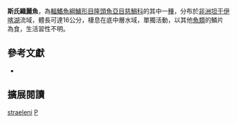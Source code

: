 {{Speciesbox
| name = 斯氏織麗魚
| status = LC
| status_system = IUCN3.1
| image = 
| image_width = 260px
| image_caption = 
| genus = Plecodus
| species = straeleni
| authority = [[Poll|Poll]], 1948
| synonyms = *''Perissodus straeleni''<br /><small>Poll, 1948</small>
}}
'''斯氏織麗魚'''，為[[輻鰭魚綱|輻鰭魚綱]][[鱸形目|鱸形目]][[隆頭魚亞目|隆頭魚亞目]][[慈鯛科|慈鯛科]]的其中一[[種|種]]，分布於[[非洲|非洲]][[坦干伊喀湖|坦干伊喀湖]]流域，體長可達16公分，棲息在底中層水域，單獨活動，以其他[[魚類|魚類]]的鱗片為食，生活習性不明。

== 參考文獻 ==
*{{FishBase_species|genus=Plecodus|species=straeleni|year=2013|month=4}}
== 擴展閱讀 ==
{{refbegin}}
{{wikispecies-inline|Plecodus straeleni|斯氏織麗魚}}
{{refend}}
{{Taxonbar|from=Q3317471}}

[[Category:織麗魚屬|straeleni]]
[[Category:1948年描述的鱼类|P]]


{{鱸形目小作品}}